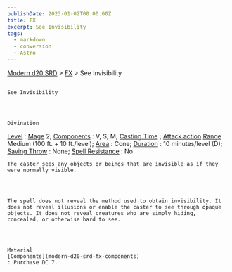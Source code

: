 ```yaml
---
publishDate: 2023-01-02T00:00:00Z
title: FX
excerpt: See Invisibility
tags:
  - markdown
  - conversion
  - Astro
---
```


[Modern d20 SRD](/#modernD20) > [FX](modern-d20-srd-fx-index) > See Invisibility

##

    See Invisibility




    Divination

[Level](modern-d20-srd-fx-level)
:
[Mage](modern-d20-srd-classes-advanced-mage)
2;
[Components](modern-d20-srd-fx-components)
: V, S, M;
[Casting Time](modern-d20-srd-fx-casting-time)
;
[Attack action](modern-d20-srd-combat-attack-actions)
[Range](modern-d20-srd-fx-range)
: Medium (100 ft. + 10 ft./level);
[Area](modern-d20-srd-fx-area)
: Cone;
[Duration](modern-d20-srd-fx-duration)
: 10 minutes/level (D);
[Saving Throw](modern-d20-srd-basics-saving-throws)
: None;
[Spell Resistance](modern-d20-srd-special-abilities-spell-resistance)
: No

    The caster sees any objects or beings that are invisible as if they were normally visible.




    The spell does not reveal the method used to obtain invisibility. It does not reveal illusions or enable the caster to see through opaque objects. It does not reveal creatures who are simply hiding, concealed, or otherwise hard to see.




    Material
    [Components](modern-d20-srd-fx-components)
    : Purchase DC 7.
